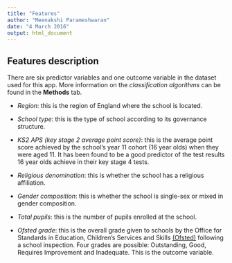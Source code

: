 ```yaml
---
title: "Features"
author: "Meenakshi Parameshwaran"
date: "4 March 2016"
output: html_document
---
```


## Features description

There are six predictor variables and one outcome variable in the dataset used for this app. More information on the *classification algorithms* can be found in the **Methods** tab.

- *Region*: this is the region of England where the school is located.

- *School type*: this is the type of school according to its governance structure.

- *KS2 APS (key stage 2 average point score)*: this is the average point score achieved by the school's year 11 cohort (16 year olds) when they were aged 11. It has been found to be a good predictor of the test results 16 year olds achieve in their key stage 4 tests.

- *Religious denomination*: this is whether the school has a religious affiliation.

- *Gender composition*: this is whether the school is single-sex or mixed in gender composition.

- *Total pupils*: this is the number of pupils enrolled at the school.

- *Ofsted grade*: this is the overall grade given to schools by the Office for Standards in Education, Children's Services and Skills [(Ofsted)](https://www.gov.uk/government/organisations/ofsted/about) following a school inspection. Four grades are possible: Outstanding, Good, Requires Improvement and Inadequate. This is the outcome variable.

